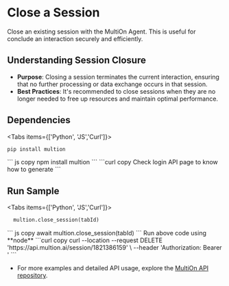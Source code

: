# Close a Session

Close an existing session with the MultiOn Agent. This is useful for conclude an interaction securely and efficiently.

## Understanding Session Closure

- **Purpose**: Closing a session terminates the current interaction, ensuring that no further processing or data exchange occurs in that session.
- **Best Practices**: It's recommended to close sessions when they are no longer needed to free up resources and maintain optimal performance.

## Dependencies

 
<Tabs items={['Python', 'JS','Curl']}>
  <Tab>
  ```python copy
  pip install multion
  ```
  </Tab>
  <Tab>
  ``` js copy 
  npm install multion
  ```
  </Tab>
  <Tab>
  ```curl copy
  Check login API page to know how to generate <AUTH_TOKEN>
  ```
  </Tab>
</Tabs>

## Run Sample

 
<Tabs items={['Python', 'JS','Curl']}>
  <Tab>

  ```python copy
    multion.close_session(tabId)
  ```
  </Tab>
  <Tab>
  ``` js copy 
    await multion.close_session(tabId)
  ```
<Callout type="info" emoji="ℹ️">
 Run above code using **node**
</Callout>
  </Tab>
  <Tab>
  ```curl copy
  curl --location --request DELETE 'https://api.multion.ai/session/1821386159' \
--header 'Authorization: Bearer <AUTH_TOKEN>'
  ```
  </Tab>
</Tabs>

- For more examples and detailed API usage, explore the [MultiOn API repository](https://github.com/MULTI-ON/api).


